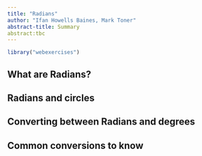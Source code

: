 ---
title: "Radians"
author: "Ifan Howells Baines, Mark Toner"
abstract-title: Summary
abstract:tbc
---

```{r, setup, include = FALSE}
library("webexercises")
```


## What are Radians?

## Radians and circles

## Converting between Radians and degrees

## Common conversions to know


